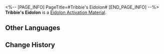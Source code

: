 <%-- [PAGE_INFO]
PageTitle=#Tribbie's Eidolon#
[END_PAGE_INFO] --%>
{{Item Infobox
|id          = 11403
|image       = Item Tribbie's Eidolon.png{{subst:void|<!--$UPLOAD:<<SpriteOutput/ItemFigures/11003.png>-<Item Tribbie's Eidolon.png>-<Item Icons>>-->}}
|type        = Eidolon Activation Material
|invCategory = 
|rarity      = 5
|effect      = 
|description = Material for raising Tribbie's Eidolon Level.
}}
'''Tribbie's Eidolon''' is a [[Eidolon Activation Material]].

==Other Languages==
{{Other Languages
|en   = Tribbie's Eidolon
|zhs  = 【缇宝】的星魂
|zht  = 【緹寶】的星魂
|ja   = 「トリビー」の星魂
|ko   = [트리비]의 성혼
|es   = Eidolon de Tribbie
|fr   = Eidolon de Tribbie
|ru   = Эйдолон Трибби
|th   = Eidolon ของ Tribbie
|vi   = Tinh Hồn Của Tribbie
|de   = Tribbies Eidolon
|id   = Tribbie's Eidolon
|pt   = Eidolon de Tribbie
}}

==Change History==
{{Change History|3.1}}